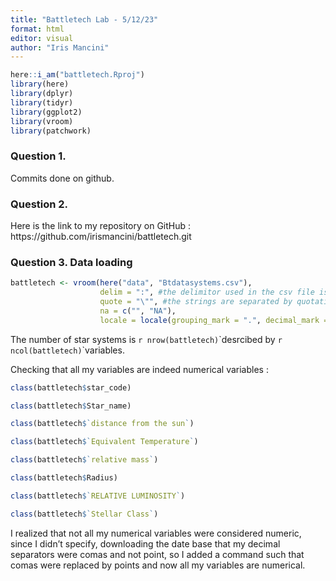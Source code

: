 ```yaml
---
title: "Battletech Lab - 5/12/23"
format: html
editor: visual
author: "Iris Mancini"
---
```


```r
here::i_am("battletech.Rproj")
library(here)
library(dplyr)
library(tidyr)
library(ggplot2)
library(vroom)
library(patchwork)
```

### Question 1.

Commits done on github.

### Question 2.

Here is the link to my repository on GitHub : https://github.com/irismancini/battletech.git

### Question 3. Data loading

```r
battletech <- vroom(here("data", "Btdatasystems.csv"), 
                    delim = ":", #the delimitor used in the csv file is the ":"
                    quote = "\"", #the strings are separated by quotation marks
                    na = c("", "NA"), 
                    locale = locale(grouping_mark = ".", decimal_mark = ",", encoding = "UTF-8")) #we replace the missing values by NA

```

The number of star systems is `r nrow(battletech)`\`desrcibed by `r ncol(battletech)`\`variables.

Checking that all my variables are indeed numerical variables :

```r

class(battletech$star_code)

class(battletech$Star_name)

class(battletech$`distance from the sun`)

class(battletech$`Equivalent Temperature`)

class(battletech$`relative mass`)

class(battletech$Radius)

class(battletech$`RELATIVE LUMINOSITY`)

class(battletech$`Stellar Class`)
```

I realized that not all my numerical variables were considered numeric, since I didn't specify, downloading the date base that my decimal separators were comas and not point, so I added a command such that comas were replaced by points and now all my variables are numerical.
